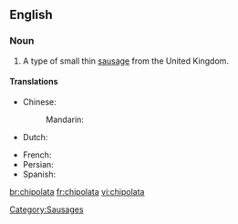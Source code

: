 {{wikipedia|Chipolata}}
==English==

===Noun===
{{en-noun}}

# A type of small thin [[sausage]] from the United Kingdom.
====Translations====
{{trans-top}}
* Chinese:
*: Mandarin: {{t|zh|直布羅陀腸|sc=Hani}}
* Dutch: {{t|nl|chipolata}}
{{trans-mid}}
* French: {{t|fr|chipolata|f}}
* Persian: {{t|fa|سوسیس کوکتل|sc=fa-Arab}}
* Spanish: {{t|es|chipolata }}
{{trans-bottom}}
[[Category:Sausages]]

[[br:chipolata]]
[[fr:chipolata]]
[[vi:chipolata]]